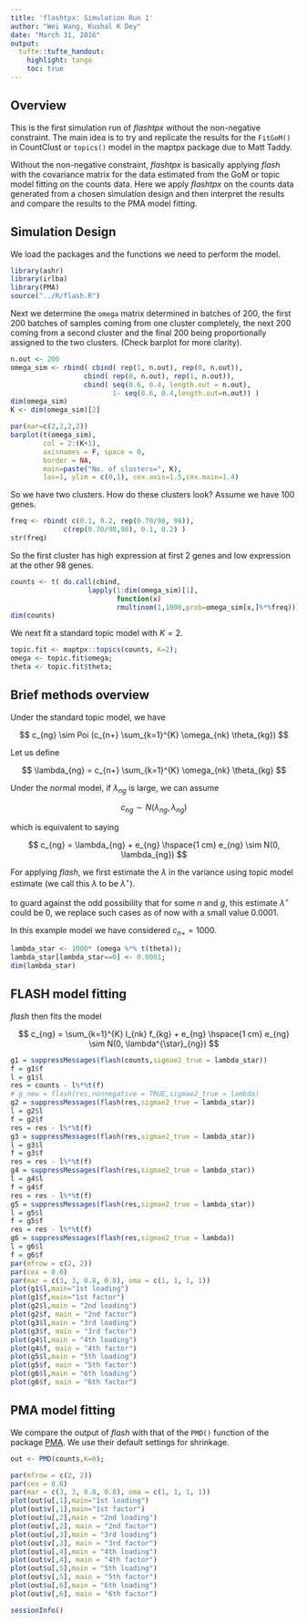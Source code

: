 ```yaml
---
title: 'flashtpx: Simulation Run 1'
author: "Wei Wang, Kushal K Dey"
date: "March 31, 2016"
output:
  tufte::tufte_handout:
    highlight: tango
    toc: true
---
```


## Overview

This is the first simulation run of *flashtpx* without the non-negative constraint. The main idea is to try and replicate the results for the `FitGoM()` in CountClust or `topics()` model in the maptpx package due to Matt Taddy.

Without the non-negative constraint, *flashtpx* is basically applying *flash* with the covariance matrix for the data estimated from the GoM or topic model fitting on the counts data. Here we apply *flashtpx* on the counts data generated from a chosen simulation design and then interpret the results and compare the results to the PMA model fitting.

## Simulation Design

We load the packages and the functions we need to perform the model.
```r
library(ashr)
library(irlba)
library(PMA)
source("../R/flash.R")
```

Next we determine the `omega` matrix determined in batches of $200$, the first 200 batches of samples coming from one cluster completely, the next $200$ coming from a second cluster and the final $200$ being proportionally assigned to the two clusters. (Check barplot for more clarity).

```r
n.out <- 200
omega_sim <- rbind( cbind( rep(1, n.out), rep(0, n.out)), 
                  cbind( rep(0, n.out), rep(1, n.out)),
                  cbind( seq(0.6, 0.4, length.out = n.out), 
                         1- seq(0.6, 0.4,length.out=n.out)) )
dim(omega_sim)
K <- dim(omega_sim)[2]

par(mar=c(2,2,2,2))
barplot(t(omega_sim), 
        col = 2:(K+1),
        axisnames = F, space = 0, 
        border = NA, 
        main=paste("No. of clusters=", K),
        las=1, ylim = c(0,1), cex.axis=1.5,cex.main=1.4)

```

So we have two clusters. How do these clusters look? Assume we have $100$ genes.

```r
freq <- rbind( c(0.1, 0.2, rep(0.70/98, 98)),
             c(rep(0.70/98,98), 0.1, 0.2) )
str(freq)
```

So the first cluster has high expression at first 2 genes and low expression at the other 98 genes.

```r
counts <- t( do.call(cbind,
                   lapply(1:dim(omega_sim)[1], 
                          function(x) 
                          rmultinom(1,1000,prob=omega_sim[x,]%*%freq))))
dim(counts)
```

We next fit a standard topic model with $K=2$. 

```r
topic.fit <- maptpx::topics(counts, K=2);
omega <- topic.fit$omega;
theta <- topic.fit$theta;

```

## Brief methods overview

Under the standard topic model, we have 

$$ c_{ng} \sim Poi (c_{n+} \sum_{k=1}^{K} \omega_{nk} \theta_{kg}) $$

Let us define 

$$ \lambda_{ng} = c_{n+} \sum_{k=1}^{K} \omega_{nk} \theta_{kg} $$

Under the normal model, if $\lambda_{ng}$ is large, we can assume

$$ c_{ng} \sim N( \lambda_{ng}, \lambda_{ng}) $$

which is equivalent to saying 

$$ c_{ng} = \lambda_{ng} + e_{ng} \hspace{1 cm} e_{ng} \sim N(0, \lambda_{ng}) $$

For applying *flash*, we first estimate the $\lambda$ in the variance using topic model estimate (we call this $\lambda$ to be $\lambda^{\star}$).

to guard against the odd possibility that for some $n$ and $g$, this estimate $\lambda^{\star}$ could be $0$, we replace such cases as of now with a small value $0.0001$.

In this example model we have considered $c_{n+}=1000$.

```r
lambda_star <- 1000* (omega %*% t(theta));
lambda_star[lambda_star==0] <- 0.0001;
dim(lambda_star)
```

## FLASH model fitting

*flash* then fits the model

$$ c_{ng} = \sum_{k=1}^{K} l_{nk} f_{kg} + e_{ng} \hspace{1 cm} e_{ng} \sim N(0, \lambda^{\star}_{ng}) $$

```r
g1 = suppressMessages(flash(counts,sigmae2_true = lambda_star))
f = g1$f
l = g1$l
res = counts - l%*%t(f)
# g_new = flash(res,nonnegative = TRUE,sigmae2_true = lambda)
g2 = suppressMessages(flash(res,sigmae2_true = lambda_star))
l = g2$l
f = g2$f
res = res - l%*%t(f)
g3 = suppressMessages(flash(res,sigmae2_true = lambda_star))
l = g3$l
f = g3$f
res = res - l%*%t(f)
g4 = suppressMessages(flash(res,sigmae2_true = lambda_star))
l = g4$l
f = g4$f
res = res - l%*%t(f)
g5 = suppressMessages(flash(res,sigmae2_true = lambda_star))
l = g5$l
f = g5$f
res = res - l%*%t(f)
g6 = suppressMessages(flash(res,sigmae2_true = lambda))
l = g6$l
f = g6$f
par(mfrow = c(2, 2))
par(cex = 0.6)
par(mar = c(3, 3, 0.8, 0.8), oma = c(1, 1, 1, 1))
plot(g1$l,main="1st loading")
plot(g1$f,main="1st factor")
plot(g2$l,main = "2nd loading")
plot(g2$f, main = "2nd factor")
plot(g3$l,main = "3rd loading")
plot(g3$f, main = "3rd factor")
plot(g4$l,main = "4th loading")
plot(g4$f, main = "4th factor")
plot(g5$l,main = "5th loading")
plot(g5$f, main = "5th factor")
plot(g6$l,main = "6th loading")
plot(g6$f, main = "6th factor")
```

## PMA model fitting

We compare the output of *flash* with that of the `PMD()` function of the package [PMA](https://cran.r-project.org/web/packages/PMA/PMA.pdf).
We use their default settings for shrinkage.

```r
out <- PMD(counts,K=6);

par(mfrow = c(2, 2))
par(cex = 0.6)
par(mar = c(3, 3, 0.8, 0.8), oma = c(1, 1, 1, 1))
plot(out$u[,1],main="1st loading")
plot(out$v[,1],main="1st factor")
plot(out$u[,2],main = "2nd loading")
plot(out$v[,2], main = "2nd factor")
plot(out$u[,3],main = "3rd loading")
plot(out$v[,3], main = "3rd factor")
plot(out$u[,4],main = "4th loading")
plot(out$v[,4], main = "4th factor")
plot(out$u[,5],main = "5th loading")
plot(out$v[,5], main = "5th factor")
plot(out$u[,6],main = "6th loading")
plot(out$v[,6], main = "6th factor")

```

```r
sessionInfo()
```

